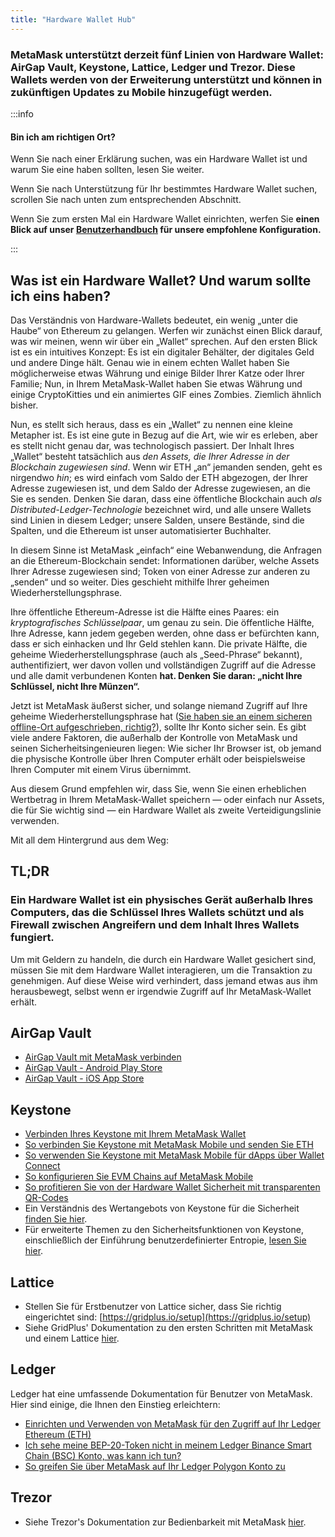 ```yaml
---
title: "Hardware Wallet Hub"
---
```


### MetaMask unterstützt derzeit fünf Linien von Hardware Wallet: AirGap Vault, Keystone, Lattice, Ledger und Trezor. Diese Wallets werden von der Erweiterung unterstützt und können in zukünftigen Updates zu Mobile hinzugefügt werden.

:::info

#### Bin ich am richtigen Ort?

Wenn Sie nach einer Erklärung suchen, was ein Hardware Wallet ist und warum Sie eine haben sollten, lesen Sie weiter.

Wenn Sie nach Unterstützung für Ihr bestimmtes Hardware Wallet suchen, scrollen Sie nach unten zum entsprechenden Abschnitt.

Wenn Sie zum ersten Mal ein Hardware Wallet einrichten, werfen Sie **einen Blick auf unser [Benutzerhandbuch](/privacy-and-security/user-guide-how-to-use-a-hardware-wallet) für unsere empfohlene Konfiguration.**

:::

####

## Was ist ein Hardware Wallet? Und warum sollte ich eins haben?

Das Verständnis von Hardware-Wallets bedeutet, ein wenig „unter die Haube“ von Ethereum zu gelangen. Werfen wir zunächst einen Blick darauf, was wir meinen, wenn wir über ein „Wallet“ sprechen. Auf den ersten Blick ist es ein intuitives Konzept: Es ist ein digitaler Behälter, der digitales Geld und andere Dinge hält. Genau wie in einem echten Wallet haben Sie möglicherweise etwas Währung und einige Bilder Ihrer Katze oder Ihrer Familie; Nun, in Ihrem MetaMask-Wallet haben Sie etwas Währung und einige CryptoKitties und ein animiertes GIF eines Zombies. Ziemlich ähnlich bisher.

Nun, es stellt sich heraus, dass es ein „Wallet“ zu nennen eine kleine Metapher ist. Es ist eine gute in Bezug auf die Art, wie wir es erleben, aber es stellt nicht genau dar, was technologisch passiert. Der Inhalt Ihres „Wallet“ besteht tatsächlich aus _den Assets, die Ihrer Adresse in der Blockchain zugewiesen sind_. Wenn wir ETH „an“ jemanden senden, geht es nirgendwo _hin_; es wird einfach vom Saldo der ETH abgezogen, der Ihrer Adresse zugewiesen ist, und dem Saldo der Adresse zugewiesen, an die Sie es senden. Denken Sie daran, dass eine öffentliche Blockchain auch _als Distributed-Ledger-Technologie_ bezeichnet wird, und alle unsere Wallets sind Linien in diesem Ledger; unsere Salden, unsere Bestände, sind die Spalten, und die Ethereum ist unser automatisierter Buchhalter.

In diesem Sinne ist MetaMask „einfach“ eine Webanwendung, die Anfragen an die Ethereum-Blockchain sendet: Informationen darüber, welche Assets Ihrer Adresse zugewiesen sind; Token von einer Adresse zur anderen zu „senden“ und so weiter. Dies geschieht mithilfe Ihrer geheimen Wiederherstellungsphrase.

Ihre öffentliche Ethereum-Adresse ist die Hälfte eines Paares: ein _kryptografisches Schlüsselpaar_, um genau zu sein. Die öffentliche Hälfte, Ihre Adresse, kann jedem gegeben werden, ohne dass er befürchten kann, dass er sich einhacken und Ihr Geld stehlen kann. Die private Hälfte, die geheime Wiederherstellungsphrase (auch als „Seed-Phrase“ bekannt), authentifiziert, wer davon vollen und vollständigen Zugriff auf die Adresse und alle damit verbundenen Konten **hat. Denken Sie daran: „nicht Ihre Schlüssel, nicht Ihre Münzen“.**

Jetzt ist MetaMask äußerst sicher, und solange niemand Zugriff auf Ihre geheime Wiederherstellungsphrase hat ([Sie haben sie an einem sicheren offline-Ort aufgeschrieben, richtig?](/getting-started/user-guide-secret-recovery-phrase-password-and-private-keys)), sollte Ihr Konto sicher sein. Es gibt viele andere Faktoren, die außerhalb der Kontrolle von MetaMask und seinen Sicherheitsingenieuren liegen: Wie sicher Ihr Browser ist, ob jemand die physische Kontrolle über Ihren Computer erhält oder beispielsweise Ihren Computer mit einem Virus übernimmt.

Aus diesem Grund empfehlen wir, dass Sie, wenn Sie einen erheblichen Wertbetrag in Ihrem MetaMask-Wallet speichern — oder einfach nur Assets, die für Sie wichtig sind — ein Hardware Wallet als zweite Verteidigungslinie verwenden.

Mit all dem Hintergrund aus dem Weg:

## TL;DR

### **Ein Hardware Wallet ist ein physisches Gerät außerhalb Ihres Computers, das die Schlüssel Ihres Wallets schützt und als Firewall zwischen Angreifern und dem Inhalt Ihres Wallets fungiert.**

Um mit Geldern zu handeln, die durch ein Hardware Wallet gesichert sind, müssen Sie mit dem Hardware Wallet interagieren, um die Transaktion zu genehmigen. Auf diese Weise wird verhindert, dass jemand etwas aus ihm herausbewegt, selbst wenn er irgendwie Zugriff auf Ihr MetaMask-Wallet erhält.

## AirGap Vault

- [AirGap Vault mit MetaMask verbinden](https://support.airgap.it/guides/metamask/)
- [AirGap Vault - Android Play Store](https://play.google.com/store/apps/details?id=it.airgap.vault&hl=en_US&gl=US)
- [AirGap Vault - iOS App Store](https://apps.apple.com/us/app/airgap-vault-secure-secrets/id1417126841)

## Keystone

- [Verbinden Ihres Keystone mit Ihrem MetaMask Wallet](https://support.keyst.one/3rd-party-wallets/eth-and-web3-wallets-keystone/bind-metamask-with-keystone)
- [So verbinden Sie Keystone mit MetaMask Mobile und senden Sie ETH](https://support.keyst.one/3rd-party-wallets/eth-and-web3-wallets-keystone/metamask-mobile)
- [So verwenden Sie Keystone mit MetaMask Mobile für dApps über Wallet Connect](https://support.keyst.one/3rd-party-wallets/eth-and-web3-wallets-keystone/metamask-mobile/defi-with-metamask-mobile)
- [So konfigurieren Sie EVM Chains auf MetaMask Mobile](https://support.keyst.one/3rd-party-wallets/eth-and-web3-wallets-keystone/metamask-mobile/configuring-evm-chains-on-metamask-mobile)
- [So profitieren Sie von der Hardware Wallet Sicherheit mit transparenten QR-Codes](https://consensys.net/blog/news/metamask-x-keystone-how-to-benefit-from-hardware-wallet-security-using-transparent-qr-code/)
- Ein Verständnis des Wertangebots von Keystone für die Sicherheit [finden Sie hier](https://blog.keyst.one/blind-signing-a-security-black-hole-for-the-ethereum-community-13f909b848b6).
- Für erweiterte Themen zu den Sicherheitsfunktionen von Keystone, einschließlich der Einführung benutzerdefinierter Entropie, [lesen Sie hier](https://support.keyst.one/general-navigation-guide#advanced-users).

## Lattice

- Stellen Sie für Erstbenutzer von Lattice sicher, dass Sie richtig eingerichtet sind: [https://gridplus.io/setup](https://gridplus.io/setup)
- Siehe GridPlus' Dokumentation zu den ersten Schritten mit MetaMask und einem Lattice [hier](https://docs.gridplus.io/setup/metamask).

## Ledger

Ledger hat eine umfassende Dokumentation für Benutzer von MetaMask. Hier sind einige, die Ihnen den Einstieg erleichtern:

- [Einrichten und Verwenden von MetaMask für den Zugriff auf Ihr Ledger Ethereum (ETH)](https://support.ledger.com/hc/en-us/articles/4404366864657-Set-up-and-use-MetaMask-to-access-your-Ledger-Ethereum-ETH-account?docs=true)
- [Ich sehe meine BEP-20-Token nicht in meinem Ledger Binance Smart Chain (BSC) Konto, was kann ich tun?](https://support.ledger.com/hc/en-us/articles/4406111561617-I-don-t-see-my-BEP-20-tokens-in-my-Ledger-Binance-Smart-Chain-BSC-account-what-can-I-do-?support=true)
- [So greifen Sie über MetaMask auf Ihr Ledger Polygon Konto zu](https://support.ledger.com/hc/en-us/articles/4418394184209-How-to-access-your-Ledger-Polygon-MATIC-account-via-Metamask?docs=true)

## Trezor

- Siehe Trezor's Dokumentation zur Bedienbarkeit mit MetaMask [hier](https://wiki.trezor.io/Apps:MetaMask).
